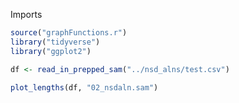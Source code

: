 Imports
```r
source("graphFunctions.r")
library("tidyverse")
library("ggplot2")
```

```r
df <- read_in_prepped_sam("../nsd_alns/test.csv")

plot_lengths(df, "02_nsdaln.sam")
```

